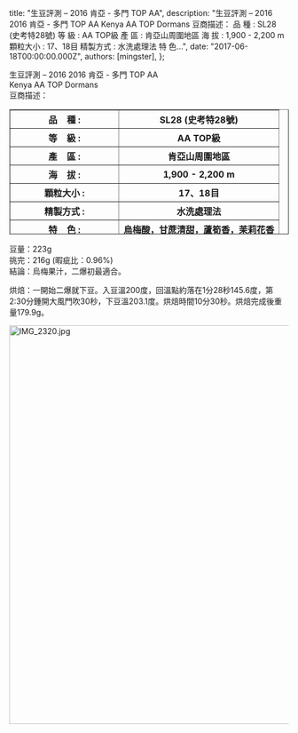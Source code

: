 
  title: "生豆評測 – 2016 肯亞 - 多門 TOP AA",
  description: "生豆評測 – 2016 2016 肯亞 - 多門 TOP AA Kenya AA TOP Dormans 豆商描述： 品 種 : SL28 (史考特28號) 等 級 : AA TOP級 產 區 : 肯亞山周圍地區 海 拔 : 1,900 - 2,200 m 顆粒大小 : 17、18目 精製方式 : 水洗處理法 特 色...",
  date: "2017-06-18T00:00:00.000Z",
  authors: [mingster],
};

<p>生豆評測 – 2016 2016 肯亞 - 多門 TOP AA<br />
Kenya AA TOP Dormans<br />
豆商描述：</p>
<table style="height:225px;" border="1" width="585" cellpadding="1">
<tbody>
<tr>
<th scope="col" width="179" height="29">
<div align="center"><span class="生豆產品內容文字">品    種 :</span></div>
</th>
<th scope="col" height="29">
<div class="生豆產品內容文字" align="center"><span class="生豆產品內容文字">SL28 (史考特28號)</span></div>
</th>
</tr>
<tr>
<th scope="col" height="29">
<div align="center"><span class="生豆產品內容文字">等    級 :</span></div>
</th>
<th scope="col" height="29">
<div align="center"><span class="生豆產品內容文字">AA TOP級</span></div>
</th>
</tr>
<tr>
<th scope="col" height="29">
<div align="center"><span class="生豆產品內容文字">產    區 :</span></div>
</th>
<th scope="col" height="29">
<div align="center"><span class="生豆產品內容文字">肯亞山周圍地區</span></div>
</th>
</tr>
<tr>
<th scope="col" height="29">
<div align="center"><span class="生豆產品內容文字">海    拔 :</span></div>
</th>
<th scope="col" height="29">
<div align="center"><span class="生豆產品內容文字">1,900 - 2,200 m</span></div>
</th>
</tr>
<tr>
<th scope="col" height="29">
<div align="center"><span class="生豆產品內容文字">顆粒大小 :</span></div>
</th>
<th scope="col" height="29">
<div align="center"><span class="生豆產品內容文字">17、18目</span></div>
</th>
</tr>
<tr>
<th scope="col" height="29">
<div align="center"><span class="生豆產品內容文字">精製方式 :</span></div>
</th>
<th scope="col" height="29">
<div align="center"><span class="生豆產品內容文字">水洗處理法</span></div>
</th>
</tr>
<tr>
<th scope="col" height="29">
<div align="center"><span class="生豆產品內容文字">特    色 :</span></div>
</th>
<th scope="col" height="29">
<div align="center"><span class="生豆產品內容文字">烏梅酸，甘蔗清甜，蘆筍香，茉莉花香</span></div>
</th>
</tr>
<tr>
<th scope="col" height="29">
<div align="center"><span class="生豆產品內容文字">包裝方式 :</span></div>
</th>
<th scope="col" height="29">
<div align="center"><span class="生豆產品內容文字">30 Kg / 真空包裝</span></div>
</th>
</tr>
</tbody>
</table>
<p>豆量：223g<br />
挑完：216g (暇疵比：0.96%)<br />
結論：烏梅果汁，二爆初最適合。</p>
<p>烘焙：一開始二爆就下豆。入豆溫200度，回溫點約落在1分28秒145.6度，第2:30分鍾開大風門吹30秒，下豆溫203.1度。烘焙時間10分30秒。烘焙完成後重量179.9g。</p>
<p><img class="  wp-image-1777 aligncenter" src="/img/img_2320.jpg?w=4032" alt="IMG_2320.jpg" width="538" height="718" /></p>
